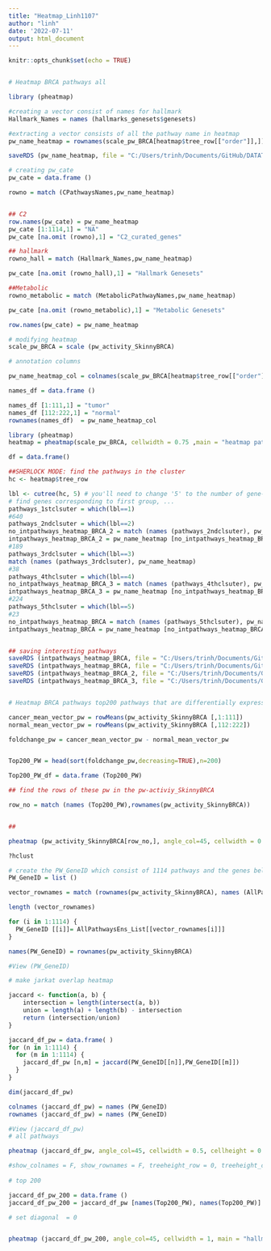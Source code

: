 ```yaml
---
title: "Heatmap_Linh1107"
author: "linh"
date: '2022-07-11'
output: html_document
---
```


```r
knitr::opts_chunk$set(echo = TRUE)
```



```r


```


```r

# Heatmap BRCA pathways all 

library (pheatmap)

#creating a vector consist of names for hallmark
Hallmark_Names = names (hallmarks_genesets$genesets)

#extracting a vector consists of all the pathway name in heatmap 
pw_name_heatmap = rownames(scale_pw_BRCA[heatmap$tree_row[["order"]],])

saveRDS (pw_name_heatmap, file = "C:/Users/trinh/Documents/GitHub/DATATSETS/pw_name_heatmap.RSD")

# creating pw_cate
pw_cate = data.frame ()

rowno = match (CPathwaysNames,pw_name_heatmap)


## C2
row.names(pw_cate) = pw_name_heatmap
pw_cate [1:1114,1] = "NA"
pw_cate [na.omit (rowno),1] = "C2_curated_genes"

## hallmark 
rowno_hall = match (Hallmark_Names,pw_name_heatmap)

pw_cate [na.omit (rowno_hall),1] = "Hallmark Genesets"

##Metabolic
rowno_metabolic = match (MetabolicPathwayNames,pw_name_heatmap)

pw_cate [na.omit (rowno_metabolic),1] = "Metabolic Genesets"

row.names(pw_cate) = pw_name_heatmap

# modifying heatmap
scale_pw_BRCA = scale (pw_activity_SkinnyBRCA)

# annotation columns

pw_name_heatmap_col = colnames(scale_pw_BRCA[heatmap$tree_row[["order"]],])

names_df = data.frame ()

names_df [1:111,1] = "tumor"
names_df [112:222,1] = "normal"
rownames(names_df)  = pw_name_heatmap_col

library (pheatmap)
heatmap = pheatmap(scale_pw_BRCA, cellwidth = 0.75 ,main = "heatmap pathways in BRCA", width = 15, height = 15, fontsize = 8,fontsize_row = 0.5, cluster_cols=F, show_colnames = F, annotation_row = pw_cate, treeheight_row = 0, cutree_cols = 2 )

df = data.frame()

##SHERLOCK MODE: find the pathways in the cluster
hc <- heatmap$tree_row

lbl <- cutree(hc, 5) # you'll need to change '5' to the number of gene-groups you're interested in
# find genes corresponding to first group, ...
pathways_1stclsuter = which(lbl==1)
#640
pathways_2ndclsuter = which(lbl==2)
no_intpathways_heatmap_BRCA_2 = match (names (pathways_2ndclsuter), pw_name_heatmap)
intpathways_heatmap_BRCA_2 = pw_name_heatmap [no_intpathways_heatmap_BRCA_2]
#189
pathways_3rdclsuter = which(lbl==3)
match (names (pathways_3rdclsuter), pw_name_heatmap)
#38
pathways_4thclsuter = which(lbl==4)
no_intpathways_heatmap_BRCA_3 = match (names (pathways_4thclsuter), pw_name_heatmap)
intpathways_heatmap_BRCA_3 = pw_name_heatmap [no_intpathways_heatmap_BRCA_3]
#224
pathways_5thclsuter = which(lbl==5)
#23
no_intpathways_heatmap_BRCA = match (names (pathways_5thclsuter), pw_name_heatmap)
intpathways_heatmap_BRCA = pw_name_heatmap [no_intpathways_heatmap_BRCA]


## saving interesting pathways
saveRDS (intpathways_heatmap_BRCA, file = "C:/Users/trinh/Documents/GitHub/DATATSETS/intpathways_heatmap_BRCA.RDS")
saveRDS (intpathways_heatmap_BRCA, file = "C:/Users/trinh/Documents/GitHub/DATATSETS/intpathways_heatmap_BRCA.RDS")
saveRDS (intpathways_heatmap_BRCA_2, file = "C:/Users/trinh/Documents/GitHub/DATATSETS/intpathways_heatmap_BRCA_2.RDS")
saveRDS (intpathways_heatmap_BRCA_3, file = "C:/Users/trinh/Documents/GitHub/DATATSETS/intpathways_heatmap_BRCA_3.RDS")


# Heatmap BRCA pathways top200 pathways that are differentially expressed between tumor and normal

cancer_mean_vector_pw = rowMeans(pw_activity_SkinnyBRCA [,1:111])
normal_mean_vector_pw = rowMeans(pw_activity_SkinnyBRCA [,112:222])

foldchange_pw = cancer_mean_vector_pw - normal_mean_vector_pw


Top200_PW = head(sort(foldchange_pw,decreasing=TRUE),n=200)

Top200_PW_df = data.frame (Top200_PW)

## find the rows of these pw in the pw-activiy_SkinnyBRCA

row_no = match (names (Top200_PW),rownames(pw_activity_SkinnyBRCA))


##

pheatmap (pw_activity_SkinnyBRCA[row_no,], angle_col=45, cellwidth = 0.75,main = "top 200 differentilly expressed pathways between normal and tumor in BRCA", width = 15, height = 15, fontsize = 8, fontsize_col = 2, fontsize_row = 1)

?hclust

```


```r

# create the PW_GeneID which consist of 1114 pathways and the genes belong to each pathway
PW_GeneID = list ()

vector_rownames = match (rownames(pw_activity_SkinnyBRCA), names (AllPathwaysEns_List))

length (vector_rownames)

for (i in 1:1114) {
  PW_GeneID [[i]]= AllPathwaysEns_List[[vector_rownames[i]]]
}

names(PW_GeneID) = rownames(pw_activity_SkinnyBRCA)

#View (PW_GeneID)

# make jarkat overlap heatmap

jaccard <- function(a, b) {
    intersection = length(intersect(a, b))
    union = length(a) + length(b) - intersection
    return (intersection/union)
}

jaccard_df_pw = data.frame( )
for (n in 1:1114) {
  for (m in 1:1114) {
    jaccard_df_pw [n,m] = jaccard(PW_GeneID[[n]],PW_GeneID[[m]])
  }
}

dim(jaccard_df_pw)

colnames (jaccard_df_pw) = names (PW_GeneID)
rownames (jaccard_df_pw) = names (PW_GeneID)

#View (jaccard_df_pw)
# all pathways

pheatmap (jaccard_df_pw, angle_col=45, cellwidth = 0.5, cellheight = 0.5, main = "hallmark genesets overlap (Jaccard)", width = 7, height = 7, fontsize = 8, fontsize_col = 1, fontsize_row = 1)

#show_colnames = F, show_rownames = F, treeheight_row = 0, treeheight_col = 0
          
# top 200

jaccard_df_pw_200 = data.frame ()
jaccard_df_pw_200 = jaccard_df_pw [names(Top200_PW), names(Top200_PW)]

# set diagonal  = 0


pheatmap (jaccard_df_pw_200, angle_col=45, cellwidth = 1, main = "hallmark genesets overlap top 200 pathways (Jaccard)", width = 30, height = 30, fontsize = 8, fontsize_col = 1, fontsize_row = 1)




```

